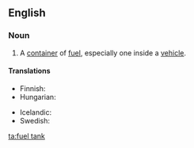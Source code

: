 ==English==

===Noun===
{{en-noun|sg=[[fuel]] [[tank]]}}

# A [[container]] of [[fuel]], especially one inside a [[vehicle]].

====Translations====
{{trans-top|a container of fuel}}
* Finnish: {{t|fi|polttoainesäiliö}}
* Hungarian: {{t|hu|üzemanyagtartály}}
{{trans-mid}}
* Icelandic: {{t|is|eldsneytistankur|m}}
* Swedish: {{t|sv|bränsletank|c}}
{{trans-bottom}}

[[ta:fuel tank]]